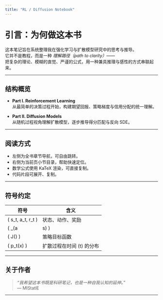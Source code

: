 ```yaml
---
title: "RL / Diffusion Notebook"
---
```


# 引言：为何做这本书

这本笔记旨在系统整理我在强化学习与扩散模型研究中的思考与推导。  
它并不是教程，而是一种 *理解路径（path to clarity）*——  
把复杂的理论、模糊的直觉、严谨的公式，用一种兼具推理与感性的方式串联起来。

---

## 结构概览

- **Part I. Reinforcement Learning**  
  从最简单的决策过程开始，构建期望回报、策略梯度与信用分配的统一理解。

- **Part II. Diffusion Models**  
  从随机过程视角理解扩散模型，逐步推导得分匹配与反向 SDE。

---

## 阅读方式

- 左侧为全书章节导航，可自由跳转。  
- 右侧为当前页小节目录，帮助快速定位。  
- 数学公式使用 KaTeX 渲染，可直接复制。  
- 代码片段可展开、复制。  

---

## 符号约定

| 符号 | 含义 |
|------|------|
| \( s_t, a_t, r_t \) | 状态、动作、奖励 |
| \( \pi_\theta(a|s) \) | 参数化策略 |
| \( J(\theta) \) | 策略目标函数 |
| \( p_t(x) \) | 扩散过程在时间 \(t\) 的分布 |

---

## 关于作者

> *“我希望这本书既是科研笔记，也是一种自我认知的延伸。”*  
> — MIStatlE

---
